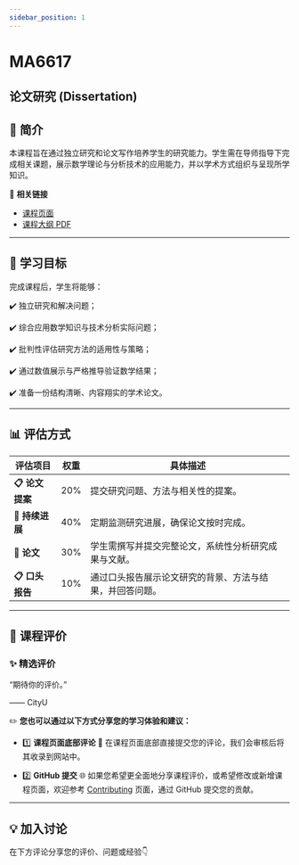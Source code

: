 ```yaml
---
sidebar_position: 1
---
```


# MA6617
## 论文研究 (Dissertation)

## **📘 简介**
本课程旨在通过独立研究和论文写作培养学生的研究能力。学生需在导师指导下完成相关课题，展示数学理论与分析技术的应用能力，并以学术方式组织与呈现所学知识。

🔗 **相关链接**
- [课程页面](https://www.cityu.edu.hk/catalogue/pg/202526/course/MA6617.htm)
- [课程大纲 PDF](https://www.cityu.edu.hk/catalogue/pg/202526/course/MA6617.pdf)

---

## **🎯 学习目标**

完成课程后，学生将能够：

✔️ 独立研究和解决问题；

✔️ 综合应用数学知识与技术分析实际问题；

✔️ 批判性评估研究方法的适用性与策略；

✔️ 通过数值展示与严格推导验证数学结果；

✔️ 准备一份结构清晰、内容翔实的学术论文。

---

## **📊 评估方式**

| **评估项目**            | **权重** | **具体描述**                                                                                       |
|------------------------|---------|---------------------------------------------------------------------------------------------------|
| **📋 论文提案**          | 20%      | 提交研究问题、方法与相关性的提案。                                                                   |
| **📂 持续进展**          | 40%      | 定期监测研究进展，确保论文按时完成。                                                                  |
| **📂 论文**             | 30%      | 学生需撰写并提交完整论文，系统性分析研究成果与文献。                                                   |
| **📋 口头报告**          | 10%      | 通过口头报告展示论文研究的背景、方法与结果，并回答问题。                                                  |

---

## **💬 课程评价**

### ✨ **精选评价**
<div className={commentStyles.commentBox}>
    <p className={commentStyles.commentText}>
        “期待你的评价。”
    </p>
    <p className={commentStyles.commentAuthor}>—— CityU</p>
</div>

✏️ **您也可以通过以下方式分享您的学习体验和建议：**

- 1️⃣ **课程页面底部评论**
💬 在课程页面底部直接提交您的评论，我们会审核后将其收录到网站中。

- 2️⃣ **GitHub 提交**
🌐 如果您希望更全面地分享课程评价，或希望修改或新增课程页面，欢迎参考 [Contributing](/contributing) 页面，通过 GitHub 提交您的贡献。

---

## **💡 加入讨论**

在下方评论分享您的评价、问题或经验👇
<Utterances />